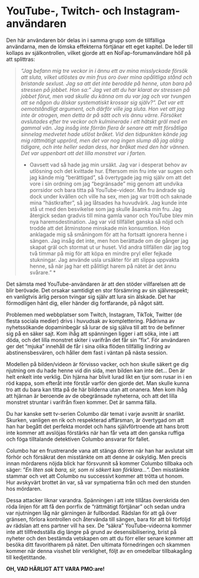 # YouTube-, Twitch- och Instagram-användaren

Den här användaren bör delas in i samma grupp som de tillfälliga användarna, men de lömska effekterna förtjänar ett eget kapitel. De leder till kollaps av själkontrollen, vilket gjorde att en NoFap-forumanvändare höll på att splittras:

> *"Jag befann mig tre veckor in i ännu ett av mina misslyckade försök att sluta, vilket utlöstes av min frus oro över mina opålitliga stånd och bristande sexlust. Jag sa att det inte berodde på henne, utan bara på stressen på jobbet. Hon sa: " Jag vet att du har klarat av stressen på jobbet förut, men vad skulle du känna om du var jag och var tvungen att se någon du älskar systematiskt krossar sig själv?". Det var ett oemotståndligt argument, och därför ville jag sluta. Hon vet att jag inte är otrogen, men detta är på sätt och vis ännu värre. Försöket avslutades efter tre veckor och kulminerade i ett hätskt gräl med en gammal vän. Jag insåg inte förrän flera år senare att mitt försåtliga sinnelag medvetet hade utlöst bråket. Vid den tidpunkten kände jag mig rättmätigt upprörd, men det var nog ingen slump då jag aldrig tidigare, och inte heller sedan dess, har bråkat med den här vännen. Det var uppenbart att det lilla monstret var i farten.*
>
> * Oavsett vad så hade jag min ursäkt. Jag var i desperat behov av utlösning och det kvittade hur. Eftersom min fru inte var sugen och jag kände mig "berättigad", så övertygade jag mig själv om att det vore i sin ordning om jag "begränsade" mig genom att undvika porrsidor och bara titta på YouTube-videor. Min fru ändrade sig dock under kvällen och ville ha sex, men jag var trött och saknade mina "hästkrafter", så jag låtsades ha huvudvärk. Jag kunde inte stå ut med den besvikelse som jag skulle åsamka min fru. Jag återgick sedan gradvis till mina gamla vanor och YouTube blev min nya haremsdestination. Jag var vid tillfället ganska så nöjd och trodde att det åtminstone minskade min konsumtion. Hon anklagade mig så småningom för att ha fortsatt ignorera henne i sängen. Jag insåg det inte, men hon berättade om de gånger jag skapat gräl och stormat ut ur huset. Vid andra tillfällen där jag tog två timmar på mig för att köpa en mindre pryl eller fejkade stukningar. Jag använde usla ursäkter för att slippa uppvakta henne, så när jag har ett pålitligt harem på nätet är det ännu svårare." *

Det sämsta med YouTube-användaren är att den stöder villfarelsen att de blir berövade. Det orsakar samtidigt en stor försämring av sin självrespekt; en vanligtvis ärlig person tvingar sig själv att lura sin älskade. Det har förmodligen hänt dig, eller händer dig fortfarande, på något sätt.

Problemen med webbplatser som Twitch, Instagram, TikTok, Twitter (de flesta sociala medier) drivs i huvudsak av komplettering. Pådrivna av nyhetssökande dopaminbegär så lurar de sig själva till att tro de befinner sig på en säker sajt. Kom ihåg att spänningen ligger i att söka, inte i att döda, och det lilla monstret skiter i varifrån det får sin "fix". För användaren ger det "mjuka" innehåll de får i sina olika flöden tillfällig lindring av abstinensbesvären, och håller dem fast i väntan på nästa session.

Modellen på bilden/videon är förvisso vacker, och hon skulle säkert ge dig njutning om du hade henne vid din sida, men bilden kan inte det... Den är helt enkelt inte verklig. Din hjärna har blivit lurad likt en tjur som rusar in i en röd kappa, som efteråt inte förstår varför den gjorde det. Man skulle kunna tro att du bara kan titta på de här bilderna utan att onanera. Men kom ihåg att hjärnan är beroende av de obegränsade nyheterna, och att det lilla monstret struntar i varifrån fixen kommer. Det är samma fälla.

Du har kanske sett tv-serien Columbo där temat i varje avsnitt är snarlikt. Skurken, vanligen en rik och respekterad affärsman, är övertygad om att han har begått det perfekta mordet och hans självförtroende att hans brott inte kommer att avslöjas förstärks när han får veta att den ganska ruffiga och föga tilltalande detektiven Columbo ansvarar för fallet.

Columbo har en frustrerande vana att stänga dörren när han har avslutat sitt förhör och försäkrat den misstänkte om att denne är oskyldig. Men precis innan mördarens nöjda blick har försvunnit så kommer Columbo tillbaka och säger: "*En liten sak bara, sir, som ni säkert kan förklara...*". Den misstänkte stammar och vet att Columbo nu successivt kommer att trötta ut honom. Hur avskyvärt brottet än var, så var sympatierna från och med den stunden hos mördaren.

Dessa attacker liknar varandra. Spänningen i att inte tillåtas överskrida den röda linjen för att få den porrfix de "rättmätigt förtjänar" och sedan undra var njutningen låg när gärningen är fullbordad. Rädslan för att gå över gränsen, förlora kontrollen och återvända till sängen, bara för att bli förföljd av rädslan att ens partner vill ha sex. De "säkra" YouTube-videorna kommer inte att tillfredsställa dig längre på grund av desensibilisering, brist på nyheter och den bestämda vetskapen om att du förr eller senare kommer att besöka ditt favoritharem på nätet. Den ultimata förnedringen och skammen kommer när denna visshet blir verklighet, följt av en omedelbar tillbakagång till kedjetittande.

**OH, VAD HÄRLIGT ATT VARA PMO:are!**
